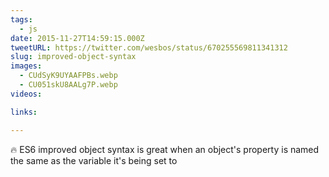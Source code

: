 ```yaml
---
tags:
  - js
date: 2015-11-27T14:59:15.000Z
tweetURL: https://twitter.com/wesbos/status/670255569811341312
slug: improved-object-syntax
images:
  - CUdSyK9UYAAFPBs.webp
  - CU051skU8AALg7P.webp
videos:

links:

---
```

🔥 ES6 improved object syntax is great when an object's property is named the same as the variable it's being set to

